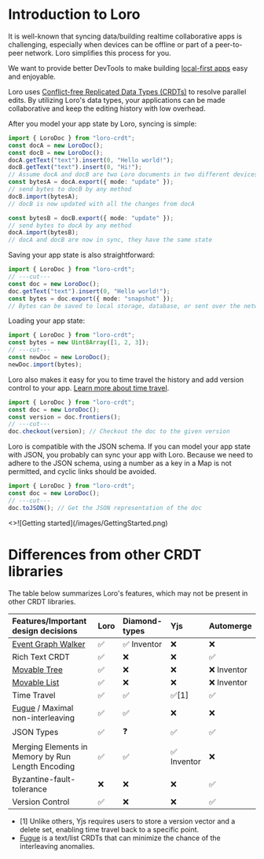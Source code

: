 # Introduction to Loro

It is well-known that syncing data/building realtime collaborative apps is
challenging, especially when devices can be offline or part of a peer-to-peer
network. Loro simplifies this process for you.

We want to provide better DevTools to make building
[local-first apps](https://www.inkandswitch.com/local-first/) easy and
enjoyable.

Loro uses [Conflict-free Replicated Data Types (CRDTs)](/docs/concepts/crdt) to
resolve parallel edits. By utilizing Loro's data types, your applications can be
made collaborative and keep the editing history with low overhead.

After you model your app state by Loro, syncing is simple:

```ts twoslash
import { LoroDoc } from "loro-crdt";
const docA = new LoroDoc();
const docB = new LoroDoc();
docA.getText("text").insert(0, "Hello world!");
docB.getText("text").insert(0, "Hi!");
// Assume docA and docB are two Loro documents in two different devices
const bytesA = docA.export({ mode: "update" });
// send bytes to docB by any method
docB.import(bytesA);
// docB is now updated with all the changes from docA

const bytesB = docB.export({ mode: "update" });
// send bytes to docA by any method
docA.import(bytesB);
// docA and docB are now in sync, they have the same state
```

Saving your app state is also straightforward:

```ts twoslash
import { LoroDoc } from "loro-crdt";
// ---cut---
const doc = new LoroDoc();
doc.getText("text").insert(0, "Hello world!");
const bytes = doc.export({ mode: "snapshot" });
// Bytes can be saved to local storage, database, or sent over the network
```

Loading your app state:

```ts no_run twoslash
import { LoroDoc } from "loro-crdt";
const bytes = new Uint8Array([1, 2, 3]);
// ---cut---
const newDoc = new LoroDoc();
newDoc.import(bytes);
```

Loro also makes it easy for you to time travel the history and add version
control to your app. [Learn more about time travel](/docs/tutorial/time_travel).

```ts no_run twoslash
import { LoroDoc } from "loro-crdt";
const doc = new LoroDoc();
const version = doc.frontiers();
// ---cut---
doc.checkout(version); // Checkout the doc to the given version
```

Loro is compatible with the JSON schema. If you can model your app state with
JSON, you probably can sync your app with Loro. Because we need to adhere to the
JSON schema, using a number as a key in a Map is not permitted, and cyclic links
should be avoided.

```ts no_run twoslash
import { LoroDoc } from "loro-crdt";
const doc = new LoroDoc();
// ---cut---
doc.toJSON(); // Get the JSON representation of the doc
```


<Cards num={1}>
  <Cards.Card
    image
    arrow
    title="Getting Started"
    href="/docs/tutorial/get_started"
    style={{
      maxWidth: 400,
    }}
  >
    <>![Getting started](/images/GettingStarted.png)</>
  </Cards.Card>
</Cards>

# Differences from other CRDT libraries

The table below summarizes Loro's features, which may not be present in other
CRDT libraries.

| Features/Important design decisions                                         | Loro | Diamond-types | Yjs         | Automerge   |
| :-------------------------------------------------------------------------- | :--- | :------------ | :---------- | :---------- |
| [Event Graph Walker](https://loro.dev/docs/advanced/replayable_event_graph) | ✅   | ✅ Inventor   | ❌          | ❌          |
| Rich Text CRDT                                                              | ✅   | ❌            | ❌          | ✅          |
| [Movable Tree](https://ieeexplore.ieee.org/document/9563274)                | ✅   | ❌            | ❌          | ❌ Inventor |
| [Movable List](https://loro.dev/docs/tutorial/list)                         | ✅   | ❌            | ❌          | ❌ Inventor |
| Time Travel                                                                 | ✅   | ✅            | ✅[1]       | ✅          |
| [Fugue](https://arxiv.org/abs/2305.00583) / Maximal non-interleaving        | ✅   | ✅            | ❌          | ❌          |
| JSON Types                                                                  | ✅   | ❓            | ✅          | ✅          |
| Merging Elements in Memory by Run Length Encoding                           | ✅   | ✅            | ✅ Inventor | ❌          |
| Byzantine-fault-tolerance                                                   | ❌   | ❌            | ❌          | ✅          |
| Version Control                                                             | ✅   | ❌            | ❌          | ✅          |

- [1] Unlike others, Yjs requires users to store a version vector and a delete
  set, enabling time travel back to a specific point.
- [Fugue](https://arxiv.org/abs/2305.00583) is a text/list CRDTs that can
  minimize the chance of the interleaving anomalies.
